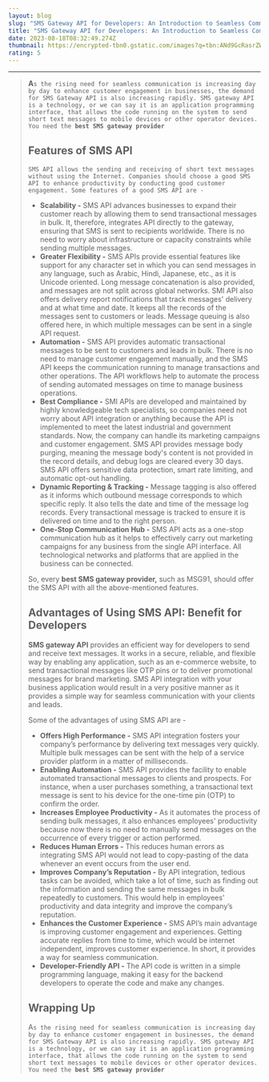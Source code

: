 ```yaml
---
layout: blog
slug: "SMS Gateway API for Developers: An Introduction to Seamless Communication"
title: "SMS Gateway API for Developers: An Introduction to Seamless Communication"
date: 2023-08-18T08:32:49.274Z
thumbnail: https://encrypted-tbn0.gstatic.com/images?q=tbn:ANd9GcRasrZWfPFRG0uxxCXX0vm_9q57VdaHrIT-BLvcmvZJnrKlWBRjLccTA_RPfXpuABExudo&usqp=CAU
rating: 5
---
```

- - -

> **A**`s the rising need for seamless communication is increasing day by day to enhance customer engagement in businesses, the demand for SMS Gateway API is also increasing rapidly. SMS gateway API is a technology, or we can say it is an application programming interface, that allows the code running on the system to send short text messages to mobile devices or other operator devices. You need the `**`best SMS gateway provider`**
>
> ## **Features of SMS API**
>
> `SMS API allows the sending and receiving of short text messages without using the Internet. Companies should choose a good SMS API to enhance productivity by conducting good customer engagement. Some features of a good SMS API are -`
>
> * **Scalability -** SMS API advances businesses to expand their customer reach by allowing them to send transactional messages in bulk. It, therefore, integrates API directly to the gateway, ensuring that SMS is sent to recipients worldwide. There is no need to worry about infrastructure or capacity constraints while sending multiple messages.
> * **Greater Flexibility -** SMS APIs provide essential features like support for any character set in which you can send messages in any language, such as Arabic, Hindi, Japanese, etc., as it is Unicode oriented. Long message concatenation is also provided, and messages are not split across global networks. SMI API also offers delivery report notifications that track messages' delivery and at what time and date. It keeps all the records of the messages sent to customers or leads. Message queuing is also offered here, in which multiple messages can be sent in a single API request.
> * **Automation -** SMS API provides automatic transactional messages to be sent to customers and leads in bulk. There is no need to manage customer engagement manually, and the SMS API keeps the communication running to manage transactions and other operations. The API workflows help to automate the process of sending automated messages on time to manage business operations.
> * **Best Compliance -** SMI APIs are developed and maintained by highly knowledgeable tech specialists, so companies need not worry about API integration or anything because the API is implemented to meet the latest industrial and government standards. Now, the company can handle its marketing campaigns and customer engagement. SMS API provides message body purging, meaning the message body's content is not provided in the record details, and debug logs are cleared every 30 days. SMS API offers sensitive data protection, smart rate limiting, and automatic opt-out handling.
> * **Dynamic Reporting & Tracking -** Message tagging is also offered as it informs which outbound message corresponds to which specific reply. It also tells the date and time of the message log records. Every transactional message is tracked to ensure it is delivered on time and to the right person.
> * **One-Stop Communication Hub -** SMS API acts as a one-stop communication hub as it helps to effectively carry out marketing campaigns for any business from the single API interface. All technological networks and platforms that are applied in the business can be connected.
>
> So, every **best SMS gateway provider,** such as MSG91, should offer the SMS API with all the above-mentioned features.
>
> ## **Advantages of Using SMS API: Benefit for Developers**
>
> **SMS gateway API** provides an efficient way for developers to send and receive text messages. It works in a secure, reliable, and flexible way by enabling any application, such as an e-commerce website, to send transactional messages like OTP pins or to deliver promotional messages for brand marketing. SMS API integration with your business application would result in a very positive manner as it provides a simple way for seamless communication with your clients and leads.
>
> Some of the advantages of using SMS API are -
>
> * **Offers High Performance -** SMS API integration fosters your company’s performance by delivering text messages very quickly. Multiple bulk messages can be sent with the help of a service provider platform in a matter of milliseconds.
> * **Enabling Automation -** SMS API provides the facility to enable automated transactional messages to clients and prospects. For instance, when a user purchases something, a transactional text message is sent to his device for the one-time pin (OTP) to confirm the order.
> * **Increases Employee Productivity -** As it automates the process of sending bulk messages, it also enhances employees' productivity because now there is no need to manually send messages on the occurrence of every trigger or action performed.
> * **Reduces Human Errors -** This reduces human errors as integrating SMS API would not lead to copy-pasting of the data whenever an event occurs from the user end.
> * **Improves Company’s Reputation -** By API integration, tedious tasks can be avoided, which take a lot of time, such as finding out the information and sending the same messages in bulk repeatedly to customers. This would help in employees' productivity and data integrity and improve the company’s reputation.
> * **Enhances the Customer Experience -** SMS API’s main advantage is improving customer engagement and experiences. Getting accurate replies from time to time, which would be internet independent, improves customer experience. In short, it provides a way for seamless communication.
> * **Developer-Friendly API -** The API code is written in a simple programming language, making it easy for the backend developers to operate the code and make any changes.
>
> ## **Wrapping Up**
>
> A`s the rising need for seamless communication is increasing day by day to enhance customer engagement in businesses, the demand for SMS Gateway API is also increasing rapidly. SMS gateway API is a technology, or we can say it is an application programming interface, that allows the code running on the system to send short text messages to mobile devices or other operator devices. You need the `**`best SMS gateway provider`**